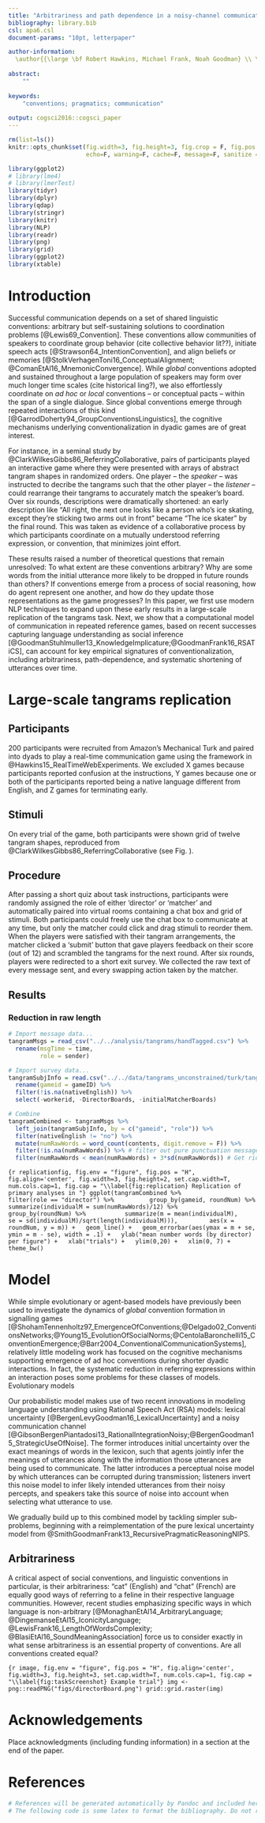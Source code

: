 ```yaml
---
title: "Arbitrariness and path dependence in a noisy-channel communication model"
bibliography: library.bib
csl: apa6.csl
document-params: "10pt, letterpaper"

author-information: 
  \author{{\large \bf Robert Hawkins, Michael Frank, Noah Goodman} \\ \texttt{\{rxdh, mcfrank, ngoodman\}@stanford.edu} \\ Department of Psychology \\ Stanford University}
 
abstract: 
    ""
    
keywords:
    "conventions; pragmatics; communication"
    
output: cogsci2016::cogsci_paper
---
```


```r
rm(list=ls())
knitr::opts_chunk$set(fig.width=3, fig.height=3, fig.crop = F, fig.pos = "tb", fig.path='figs/',
                      echo=F, warning=F, cache=F, message=F, sanitize = T)
```

```r
library(ggplot2)
# library(lme4)
# library(lmerTest)
library(tidyr)
library(dplyr)
library(qdap)
library(stringr)
library(knitr)
library(NLP)
library(readr)
library(png)
library(grid)
library(ggplot2)
library(xtable)
```

# Introduction

Successful communication depends on a set of shared linguistic conventions: arbitrary but self-sustaining solutions to coordination problems [@Lewis69_Convention]. These conventions allow communities of speakers to coordinate group behavior (cite collective behavior lit??), initiate speech acts [@Strawson64_IntentionConvention], and align beliefs or memories [@StolkVerhagenToni16_ConceptualAlignment; @ComanEtAl16_MnemonicConvergence]. 
While *global* conventions adopted and sustained throughout a large population of speakers may form over much longer time scales (cite historical ling?), we also effortlessly coordinate on *ad hoc* or *local* conventions -- or conceptual pacts -- within the span of a single dialogue. Since global conventions emerge through repeated interactions of this kind [@GarrodDoherty94_GroupConventionsLinguistics], the cognitive mechanisms underlying conventionalization in dyadic games are of great interest.

For instance, in a seminal study by @ClarkWilkesGibbs86_ReferringCollaborative, pairs of participants played an interactive game where they were presented with arrays of abstract tangram shapes in randomized orders. One player -- the *speaker* -- was instructed to decribe the tangrams such that the other player -- the *listener* -- could rearrange their tangrams to accurately match the speaker's board. Over six rounds, descriptions were dramatically shortened: an early description like "All right, the next one looks like a person who’s ice skating, except they’re sticking two arms out in front" became "The ice skater" by the final round. This was taken as evidence of a collaborative process by which participants coordinate on a mutually understood referring expression, or convention, that minimizes joint effort. 

These results raised a number of theoretical questions that remain unresolved: To what extent are these conventions arbitrary? Why are some words from the initial utterance more likely to be dropped in future rounds than others? If conventions emerge from a process of social reasoning, how do agent represent one another, and how do they update those representations as the game progresses? In this paper, we first use modern NLP techniques to expand upon these early results in a large-scale replication of the tangrams task. 
Next, we show that a computational model of communication in repeated reference games, based on recent successes capturing language understanding as social inference [@GoodmanStuhlmuller13_KnowledgeImplicature;@GoodmanFrank16_RSATiCS], can account for key empirical signatures of conventionalization, including arbitrariness, path-dependence, and systematic shortening of utterances over time. 

\textcolor{red}{Need a theoretical summary of modeling contribution here. One possibility is to frame it in terms of the need for pragmatics \& social reasoning (vs. pure heuristic updating as in Barr, 2004) or in terms of our perspective on establishing common ground (i.e. that you don't need to represent the common ground as an infinite recursion or some separate object you both reason about, just need to assume that other player knows true meanings...)}

<!-- We argue that the initial seeds of conventions are *non-arbitrary* to a degree, in the sense that they are chosen proportional to their informativity in context. Yet subsequent usage is also *path-dependent* in the sense that different seeds persist across time within different groups. -->

# Large-scale tangrams replication

## Participants

200 participants were recruited from Amazon's Mechanical Turk and paired into dyads to play a real-time communication game using the framework in @Hawkins15_RealTimeWebExperiments. We excluded X games because participants reported confusion at the instructions, Y games because one or both of the participants reported being a native language different from English, and Z games for terminating early.

## Stimuli

On every trial of the game, both participants were shown grid of twelve tangram shapes, reproduced from @ClarkWilkesGibbs86_ReferringCollaborative
 (see Fig. \ref{fig:taskScreenshot}). 

## Procedure

After passing a short quiz about task instructions, participants were randomly assigned the role of either 'director' or 'matcher' and automatically paired into virtual rooms containing a chat box and grid of stimuli. Both participants could freely use the chat box to communicate at any time, but only the matcher could click and drag stimuli to reorder them. When the players were satisfied with their tangram arrangements, the matcher clicked a 'submit' button that gave players feedback on their score (out of 12) and scrambled the tangrams for the next round. After six rounds, players were redirected to a short exit survey. We collected the raw text of every message sent, and every swapping action taken by the matcher. 

## Results 

### Reduction in raw length

```r
# Import message data...
tangramMsgs = read_csv("../../analysis/tangrams/handTagged.csv") %>%
  rename(msgTime = time, 
         role = sender)

# Import survey data...
tangramSubjInfo = read.csv("../../data/tangrams_unconstrained/turk/tangrams-subject_information.csv") %>%
  rename(gameid = gameID) %>%
  filter(!is.na(nativeEnglish)) %>%
  select(-workerid, -DirectorBoards, -initialMatcherBoards)

# Combine
tangramCombined <- tangramMsgs %>%
  left_join(tangramSubjInfo, by = c("gameid", "role")) %>%
  filter(nativeEnglish != "no") %>%
  mutate(numRawWords = word_count(contents, digit.remove = F)) %>%
  filter(!is.na(numRawWords)) %>% # filter out pure punctuation messages
  filter(numRawWords < mean(numRawWords) + 3*sd(numRawWords)) # Get rid of outliers
```

```{r replicationfig, fig.env = "figure", fig.pos = "H", fig.align='center', fig.width=3, fig.height=2, set.cap.width=T, num.cols.cap=1, fig.cap = "\\label{fig:replication} Replication of primary analyses in "}
ggplot(tangramCombined %>% 
         filter(role == "director") %>%
         group_by(gameid, roundNum) %>% 
         summarize(individualM = sum(numRawWords)/12) %>% 
         group_by(roundNum) %>% 
         summarize(m = mean(individualM), 
                   se = sd(individualM)/sqrt(length(individualM))), 
       aes(x = roundNum, y = m)) +
  geom_line() +
  geom_errorbar(aes(ymax = m + se, ymin = m - se), width = .1) +
  ylab("mean number words (by director) per figure") +
  xlab("trials") +
  ylim(0,20) +
  xlim(0, 7) +
  theme_bw() 
```

# Model

While simple evolutionary or agent-based models have previously been used to investigate the dynamics of *global* convention formation in signalling games [@ShohamTennenholtz97_EmergenceOfConventions;@Delgado02_ConventionsNetworks;@Young15_EvolutionOfSocialNorms;@CentolaBaronchelli15_ConventionEmergence;@Barr2004_ConventionalCommunicationSystems], relatively little modeling work has focused on the cognitive mechanisms supporting emergence of ad hoc conventions during shorter dyadic interactions. In fact, the systematic reduction in referring expressions within an interaction poses some problems for these classes of models. Evolutionary models 

Our probabilistic model makes use of two recent innovations in modeling language understanding using Rational Speech Act (RSA) models: lexical uncertainty [@BergenLevyGoodman16_LexicalUncertainty] and a noisy communication channel [@GibsonBergenPiantadosi13_RationalIntegrationNoisy;@BergenGoodman15_StrategicUseOfNoise]. The former introduces initial uncertainty over the exact meanings of words in the lexicon, such that agents jointly infer the meanings of utterances along with the information those utterances are being used to communicate. The latter introduces a perceptual noise model by which utterances can be corrupted during transmission; listeners invert this noise model to infer likely intended utterances from their noisy percepts, and speakers take this source of noise into account when selecting what utterance to use. 

We gradually build up to this combined model by tackling simpler sub-problems, beginning with a reimplementation of the pure lexical uncertainty model from @SmithGoodmanFrank13_RecursivePragmaticReasoningNIPS. 

## Arbitrariness

A critical aspect of social conventions, and linguistic conventions in particular, is their arbitrariness: "cat" (English) and "chat" (French) are equally good ways of referring to a feline in their respective language communities. However, recent studies  emphasizing specific ways in which language is non-arbitrary [@MonaghanEtAl14_ArbitraryLanguage; @DingemanseEtAl15_IconicityLanguage; @LewisFrank16_LengthOfWordsComplexity; @BlasiEtAl16_SoundMeaningAssociation] force us to consider exactly in what sense arbitrariness is an essential property of conventions. Are all conventions created equal? 

```{r image, fig.env = "figure", fig.pos = "H", fig.align='center', fig.width=3, fig.height=3, set.cap.width=T, num.cols.cap=1, fig.cap = "\\label{fig:taskScreenshot} Example trial"}
img <- png::readPNG("figs/directorBoard.png")
grid::grid.raster(img)
```

<!-- # General Formatting Instructions  -->

<!-- For general information about authoring in markdown, see **[here](http://rmarkdown.rstudio.com/authoring_basics.html).** -->

<!-- For standard spoken papers and standard posters, the entire  -->
<!-- contribution (including figures, references, everything) can be  -->
<!-- no longer than six pages. For abstract posters, the entire contribution  -->
<!-- can be no longer than one page. For symposia, the entire contribution  -->
<!-- can be no longer than two pages. -->

<!-- The text of the paper should be formatted in two columns with an -->
<!-- overall width of 7 inches (17.8 cm) and length of 9.25 inches (23.5 -->
<!-- cm), with 0.25 inches between the columns. Leave two line spaces -->
<!-- between the last author listed and the text of the paper. The left -->
<!-- margin should be 0.75 inches and the top margin should be 1 inch. -->
<!-- \textbf{The right and bottom margins will depend on whether you use -->
<!-- U.S. letter or A4 paper, so you must be sure to measure the width of -->
<!-- the printed text.} Use 10 point Times Roman with 12 point vertical -->
<!-- spacing, unless otherwise specified. -->

<!-- The title should be in 14 point, bold, and centered. The title should -->
<!-- be formatted with initial caps (the first letter of content words -->
<!-- capitalized and the rest lower case). Each author's name should appear -->
<!-- on a separate line, 11 point bold, and centered, with the author's -->
<!-- email address in parentheses. Under each author's name list the -->
<!-- author's affiliation and postal address in ordinary 10 point  type. -->

<!-- Indent the first line of each paragraph by 1/8~inch (except for the -->
<!-- first paragraph of a new section). Do not add extra vertical space -->
<!-- between paragraphs. -->

<!-- # First-Level Headings -->

<!-- First level headings should be in 12 point , initial caps, bold and -->
<!-- centered. Leave one line space above the heading and 1/4~line space -->
<!-- below the heading. -->

<!-- ## Second-Level Headings -->

<!-- Second level headings should be 11 point , initial caps, bold, and -->
<!-- flush left. Leave one line space above the heading and 1/4~ line -->
<!-- space below the heading. -->

<!-- ### Third-Level Headings -->

<!-- Third-level headings should be 10 point , initial caps, bold, and flush -->
<!-- left. Leave one line space above the heading, but no space after the -->
<!-- heading. -->

<!-- # Formalities, Footnotes, and Floats -->

<!-- Use standard APA citation format. Citations within the text should -->
<!-- include the author's last name and year. If the authors' names are -->
<!-- included in the sentence, place only the year in parentheses, as in -->
<!-- [-@NewellSimon1972a], but otherwise place the entire reference in -->
<!-- parentheses with the authors and year separated by a comma -->
<!-- [@NewellSimon1972a]. List multiple references alphabetically and -->
<!-- separate them by semicolons [@ChalnickBillman1988a; @NewellSimon1972a].  -->
<!-- Use the et. al. construction only after listing all the authors to a -->
<!-- publication in an earlier reference and for citations with four or -->
<!-- more authors. -->

<!-- For more information on citations in R Markdown, see **[here](http://rmarkdown.rstudio.com/authoring_bibliographies_and_citations.html#citations).** -->

<!-- ## Footnotes -->

<!-- Indicate footnotes with a number\footnote{Sample of the first -->
<!-- footnote.} in the text. Place the footnotes in 9 point type at the -->
<!-- bottom of the page on which they appear. Precede the footnote with a -->
<!-- horizontal rule.\footnote{Sample of the second footnote.} -->

<!-- ## Figures -->

<!-- All artwork must be very dark for purposes of reproduction and should -->
<!-- not be hand drawn. Number figures sequentially, placing the figure -->
<!-- number and caption, in 10 point, after the figure with one line space -->
<!-- above the caption and one line space below it. If necessary, leave extra white space at -->
<!-- the bottom of the page to avoid splitting the figure and figure -->
<!-- caption. You may float figures to the top or bottom of a column, or -->
<!-- set wide figures across both columns. -->

<!-- ## Two-column images -->

<!-- You can read local images using png package for example and plot  -->
<!-- it like a regular plot using grid.raster from the grid package.  -->
<!-- With this method you have full control of the size of your image. **Note: Image must be in .png file format for the readPNG function to work.** -->

<!-- You might want to display a wide figure across both columns. To do this, you change the `fig.env` chunk option to `figure*`. To align the image in the center of the page, set `fig.align` option to `center`. To format the width of your caption text, you set the `num.cols.cap` option to `2`. -->

<!-- ```{r 2-col-image, fig.env = "figure*", fig.pos = "h", fig.width=4, fig.height=2, fig.align = "center", set.cap.width=T, num.cols.cap=2, fig.cap = "This image spans both columns. And the caption text is limited to 0.8 of the width of the document."} -->
<!-- ``` -->

<!-- ## One-column images -->

<!-- Single column is the default option, but if you want set it explicitly, set `fig.env` to `figure`. Notice that the `num.cols` option for the caption width is set to `1`. -->

<!-- ```{r image, fig.env = "figure", fig.pos = "H", fig.align='center', fig.width=2, fig.height=2, set.cap.width=T, num.cols.cap=1, fig.cap = "\\label{tab:tab2} Caption caption caption"} -->
<!-- ``` -->


<!-- ## R Plots -->

<!-- You can use R chunks directly to plot graphs. And you can use latex floats in the -->
<!-- fig.pos chunk option to have more control over the location of your plot on the page. For more information on latex placement specifiers see **[here](https://en.wikibooks.org/wiki/LaTeX/Floats,_Figures_and_Captions)** -->

<!-- ```{r plot, fig.env="figure", fig.pos = "H", fig.align = "center", fig.width=2, fig.height=2, fig.cap = "R plot" } -->
<!-- x <- 0:100 -->
<!-- y <- 2 * (x + rnorm(length(x), sd = 3) + 3) -->

<!-- ggplot2::ggplot(data = data.frame(x, y),  -->
<!--        aes(x = x, y = y)) +  -->
<!--   geom_point() +  -->
<!--   geom_smooth(method = "lm") -->
<!-- ``` -->


<!-- ## Tables -->

<!-- Number tables consecutively; place the table number and title (in -->
<!-- 10 point) above the table with one line space above the caption and -->
<!-- one line space below it, as in Table 1. You may float -->
<!-- tables to the top or bottom of a column, set wide tables across both -->
<!-- columns. -->

<!-- You can use the xtable function in the xtable package. -->

<!-- ```{r xtable, results="asis"} -->
<!-- n <- 100 -->
<!-- x <- rnorm(n) -->
<!-- y <- 2*x + rnorm(n) -->
<!-- out <- lm(y ~ x) -->

<!-- tab1 <- xtable::xtable(summary(out)$coef, digits=c(0, 2, 2, 1, 2),  -->
<!--                       caption = "This table prints across one column.") -->

<!-- print(tab1, type="latex", comment = F, table.placement = "H") -->
<!-- ``` -->

# Acknowledgements

Place acknowledgments (including funding information) in a section at
the end of the paper.

# References 

```r
# References will be generated automatically by Pandoc and included here.
# The following code is some latex to format the bibliography. Do not remove it.
```

\setlength{\parindent}{-0.1in} 
\setlength{\leftskip}{0.125in}
\noindent
